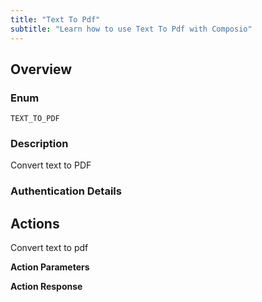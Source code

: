 ```yaml
---
title: "Text To Pdf"
subtitle: "Learn how to use Text To Pdf with Composio"
---
```



## Overview

### Enum
`TEXT_TO_PDF`

### Description
Convert text to PDF

### Authentication Details

<Accordion title="NO_AUTH">

</Accordion>


## Actions

<AccordionGroup>
<Accordion title="TEXT_TO_PDF_CONVERT_TEXT_TO_PDF">
Convert text to pdf

**Action Parameters**

<ParamField path="file_type" type="string" required={true}>
</ParamField>

<ParamField path="text" type="string" required={true}>
</ParamField>


**Action Response**

<ParamField path="data" type="object">
</ParamField>

<ParamField path="successful" type="boolean">
</ParamField>

<ParamField path="error" type="">
</ParamField>

</Accordion>

</AccordionGroup>
